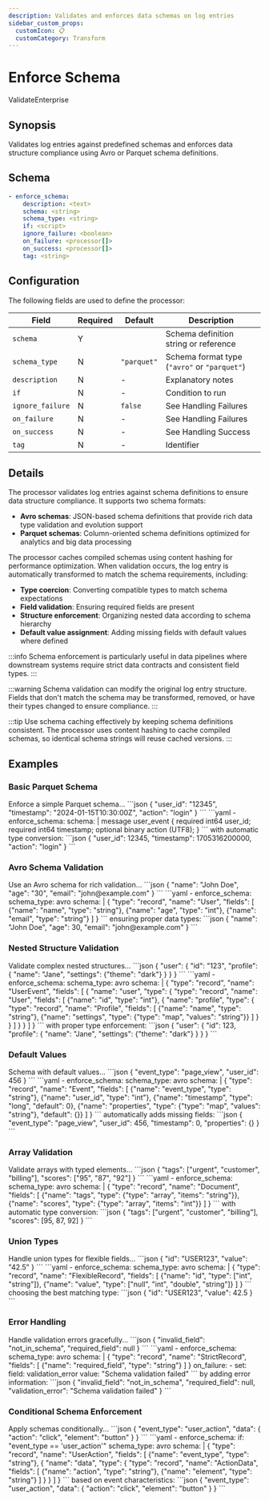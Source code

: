 ```yaml
---
description: Validates and enforces data schemas on log entries
sidebar_custom_props: 
  customIcon: 📋
  customCategory: Transform
---
```


# Enforce Schema

<span className="theme-doc-version-badge badge badge--primary">Validate</span><span className="theme-doc-version-badge badge badge--secondary">Enterprise</span>

## Synopsis

Validates log entries against predefined schemas and enforces data structure compliance using <Topic id="appendix-avro">Avro</Topic> or <Topic id="appendix-parquet">Parquet</Topic> schema definitions.

## Schema

```yaml {3}
- enforce_schema:
    description: <text>
    schema: <string>
    schema_type: <string>
    if: <script>
    ignore_failure: <boolean>
    on_failure: <processor[]>
    on_success: <processor[]>
    tag: <string>
```

## Configuration

The following fields are used to define the processor:

|Field|Required|Default|Description|
|---|---|---|---|
|`schema`|Y||Schema definition string or reference|
|`schema_type`|N|`"parquet"`|Schema format type (`"avro"` or `"parquet"`)|
|`description`|N|-|Explanatory notes|
|`if`|N|-|Condition to run|
|`ignore_failure`|N|`false`|See <Topic id="handling-failures">Handling Failures</Topic>|
|`on_failure`|N|-|See <Topic id="handling-failures">Handling Failures</Topic>|
|`on_success`|N|-|See <Topic id="handling-success">Handling Success</Topic>|
|`tag`|N|-|Identifier|

## Details

The processor validates log entries against schema definitions to ensure data structure compliance. It supports two schema formats:

- **Avro schemas**: JSON-based schema definitions that provide rich data type validation and evolution support
- **Parquet schemas**: Column-oriented schema definitions optimized for analytics and big data processing

The processor caches compiled schemas using content hashing for performance optimization. When validation occurs, the log entry is automatically transformed to match the schema requirements, including:

- **Type coercion**: Converting compatible types to match schema expectations
- **Field validation**: Ensuring required fields are present
- **Structure enforcement**: Organizing nested data according to schema hierarchy
- **Default value assignment**: Adding missing fields with default values where defined

:::info
Schema enforcement is particularly useful in data pipelines where downstream systems require strict data contracts and consistent field types.
:::

:::warning
Schema validation can modify the original log entry structure. Fields that don't match the schema may be transformed, removed, or have their types changed to ensure compliance.
:::

:::tip
Use schema caching effectively by keeping schema definitions consistent. The processor uses content hashing to cache compiled schemas, so identical schema strings will reuse cached versions.
:::

## Examples

### Basic Parquet Schema

<ExampleGrid>
  <CommentCol>
    Enforce a simple Parquet schema...
  </CommentCol>
  <CodeCol>
    ```json
    {
      "user_id": "12345",
      "timestamp": "2024-01-15T10:30:00Z",
      "action": "login"
    }
    ```
    ```yaml
    - enforce_schema:
        schema: |
          message user_event {
            required int64 user_id;
            required int64 timestamp;
            optional binary action (UTF8);
          }
    ```
  </CodeCol>
  <CommentCol>
    with automatic type conversion:
  </CommentCol>
  <CodeCol>
    ```json
    {
      "user_id": 12345,
      "timestamp": 1705316200000,
      "action": "login"
    }
    ```
  </CodeCol>
</ExampleGrid>

### Avro Schema Validation

<ExampleGrid>
  <CommentCol>
    Use an Avro schema for rich validation...
  </CommentCol>
  <CodeCol>
    ```json
    {
      "name": "John Doe",
      "age": "30",
      "email": "john@example.com"
    }
    ```
    ```yaml
    - enforce_schema:
        schema_type: avro
        schema: |
          {
            "type": "record",
            "name": "User",
            "fields": [
              {"name": "name", "type": "string"},
              {"name": "age", "type": "int"},
              {"name": "email", "type": "string"}
            ]
          }
    ```
  </CodeCol>
  <CommentCol>
    ensuring proper data types:
  </CommentCol>
  <CodeCol>
    ```json
    {
      "name": "John Doe",
      "age": 30,
      "email": "john@example.com"
    }
    ```
  </CodeCol>
</ExampleGrid>

### Nested Structure Validation

<ExampleGrid>
  <CommentCol>
    Validate complex nested structures...
  </CommentCol>
  <CodeCol>
    ```json
    {
      "user": {
        "id": "123",
        "profile": {
          "name": "Jane",
          "settings": {"theme": "dark"}
        }
      }
    }
    ```
    ```yaml
    - enforce_schema:
        schema_type: avro
        schema: |
          {
            "type": "record",
            "name": "UserEvent",
            "fields": [
              {
                "name": "user",
                "type": {
                  "type": "record",
                  "name": "User",
                  "fields": [
                    {"name": "id", "type": "int"},
                    {
                      "name": "profile",
                      "type": {
                        "type": "record",
                        "name": "Profile",
                        "fields": [
                          {"name": "name", "type": "string"},
                          {"name": "settings", "type": {"type": "map", "values": "string"}}
                        ]
                      }
                    }
                  ]
                }
              }
            ]
          }
    ```
  </CodeCol>
  <CommentCol>
    with proper type enforcement:
  </CommentCol>
  <CodeCol>
    ```json
    {
      "user": {
        "id": 123,
        "profile": {
          "name": "Jane",
          "settings": {"theme": "dark"}
        }
      }
    }
    ```
  </CodeCol>
</ExampleGrid>

### Default Values

<ExampleGrid>
  <CommentCol>
    Schema with default values...
  </CommentCol>
  <CodeCol>
    ```json
    {
      "event_type": "page_view",
      "user_id": 456
    }
    ```
    ```yaml
    - enforce_schema:
        schema_type: avro
        schema: |
          {
            "type": "record",
            "name": "Event",
            "fields": [
              {"name": "event_type", "type": "string"},
              {"name": "user_id", "type": "int"},
              {"name": "timestamp", "type": "long", "default": 0},
              {"name": "properties", "type": {"type": "map", "values": "string"}, "default": {}}
            ]
          }
    ```
  </CodeCol>
  <CommentCol>
    automatically adds missing fields:
  </CommentCol>
  <CodeCol>
    ```json
    {
      "event_type": "page_view",
      "user_id": 456,
      "timestamp": 0,
      "properties": {}
    }
    ```
  </CodeCol>
</ExampleGrid>

### Array Validation

<ExampleGrid>
  <CommentCol>
    Validate arrays with typed elements...
  </CommentCol>
  <CodeCol>
    ```json
    {
      "tags": ["urgent", "customer", "billing"],
      "scores": ["95", "87", "92"]
    }
    ```
    ```yaml
    - enforce_schema:
        schema_type: avro
        schema: |
          {
            "type": "record",
            "name": "Document",
            "fields": [
              {"name": "tags", "type": {"type": "array", "items": "string"}},
              {"name": "scores", "type": {"type": "array", "items": "int"}}
            ]
          }
    ```
  </CodeCol>
  <CommentCol>
    with automatic type conversion:
  </CommentCol>
  <CodeCol>
    ```json
    {
      "tags": ["urgent", "customer", "billing"],
      "scores": [95, 87, 92]
    }
    ```
  </CodeCol>
</ExampleGrid>

### Union Types

<ExampleGrid>
  <CommentCol>
    Handle union types for flexible fields...
  </CommentCol>
  <CodeCol>
    ```json
    {
      "id": "USER123",
      "value": "42.5"
    }
    ```
    ```yaml
    - enforce_schema:
        schema_type: avro
        schema: |
          {
            "type": "record",
            "name": "FlexibleRecord",
            "fields": [
              {"name": "id", "type": ["int", "string"]},
              {"name": "value", "type": ["null", "int", "double", "string"]}
            ]
          }
    ```
  </CodeCol>
  <CommentCol>
    choosing the best matching type:
  </CommentCol>
  <CodeCol>
    ```json
    {
      "id": "USER123",
      "value": 42.5
    }
    ```
  </CodeCol>
</ExampleGrid>

### Error Handling

<ExampleGrid>
  <CommentCol>
    Handle validation errors gracefully...
  </CommentCol>
  <CodeCol>
    ```json
    {
      "invalid_field": "not_in_schema",
      "required_field": null
    }
    ```
    ```yaml
    - enforce_schema:
        schema_type: avro
        schema: |
          {
            "type": "record",
            "name": "StrictRecord",
            "fields": [
              {"name": "required_field", "type": "string"}
            ]
          }
        on_failure:
          - set:
              field: validation_error
              value: "Schema validation failed"
    ```
  </CodeCol>
  <CommentCol>
    by adding error information:
  </CommentCol>
  <CodeCol>
    ```json
    {
      "invalid_field": "not_in_schema",
      "required_field": null,
      "validation_error": "Schema validation failed"
    }
    ```
  </CodeCol>
</ExampleGrid>

### Conditional Schema Enforcement

<ExampleGrid>
  <CommentCol>
    Apply schemas conditionally...
  </CommentCol>
  <CodeCol>
    ```json
    {
      "event_type": "user_action",
      "data": {
        "action": "click",
        "element": "button"
      }
    }
    ```
    ```yaml
    - enforce_schema:
        if: "event_type == 'user_action'"
        schema_type: avro
        schema: |
          {
            "type": "record",
            "name": "UserAction",
            "fields": [
              {"name": "event_type", "type": "string"},
              {
                "name": "data",
                "type": {
                  "type": "record",
                  "name": "ActionData",
                  "fields": [
                    {"name": "action", "type": "string"},
                    {"name": "element", "type": "string"}
                  ]
                }
              }
            ]
          }
    ```
  </CodeCol>
  <CommentCol>
    based on event characteristics:
  </CommentCol>
  <CodeCol>
    ```json
    {
      "event_type": "user_action",
      "data": {
        "action": "click",
        "element": "button"
      }
    }
    ```
  </CodeCol>
</ExampleGrid>
